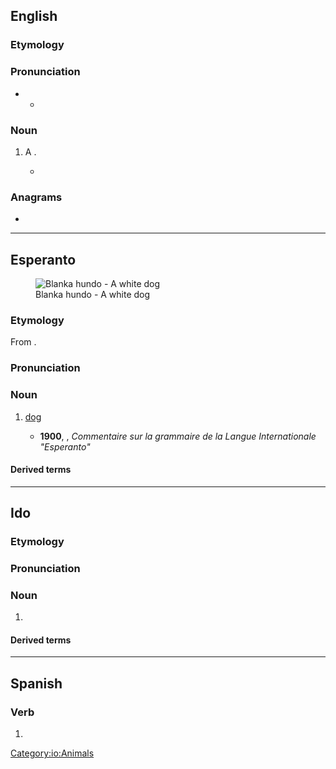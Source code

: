 ==English==

===Etymology===
{{af|en|hundred|-o}}

===Pronunciation===
* {{IPA|en|/ˈhʌndəʊ/}}
** {{audio|en|LL-Q1860 (eng)-Vealhurl-hundo.wav|Audio (UK)}}

===Noun===
{{en-noun}}

# {{lb|en|informal}} A {{l|en|hundred}}.
#* {{quote-book|en|year=2013|title=The Classic: ’69 Chevy Camaro|author=Eric Stevens|location=Minneapolis|publisher=Darby Creek Publishing|isbn=9781467712477|page={{gbooks|i1ZXBAAAQBAJ|51|hundo}}|passage=“Can you hit a '''hundo'''?” Dad said, grinning. ¶ “I don't know,” Eddie said. “Seems like a bad idea.”}}

===Anagrams===
* {{anagrams|en|a=dhnou|Duhon|Hound|Hudon|hound|no duh}}

----

==Esperanto==
{{wikipedia|lang=eo}}
[[File:2008-07-11 White German Shepherd pup chilling at the Coker Arboretum.jpg|thumb|Blanka hundo - A white dog]]

===Etymology===
From {{bor|eo|de|Hund}}.

===Pronunciation===
{{eo-IPA|a=Eo-hundo.ogg}}

===Noun===
{{eo-head}}

# [[dog]]
#: {{ux|eo|La '''hundo''' estas la amiko de la kato.|The '''dog''' is the friend of the cat.}}
#* '''1900''', {{w|lang=fr|Louis de Beaufront}}, ''Commentaire sur la grammaire de la Langue Internationale "Esperanto"''
#*: {{quote|eo|Petro skribis al Paŭlo ke li alkonduku al li lian '''hundon'''.|Peter wrote to Paul to bring him his '''dog'''.}}

====Derived terms====
{{der4|eo
|Hundo
|Granda Hundo
|Malgranda Hundo
|hunda
|hundaĉo
|hundaĵo
|hundaro
|hundejo
|hundeto
|hundido
|hundino
|hundujo
|virhundo
|ĉashundo
|ĉenhundo
|danhundo
|fajrohundo
|gardohundo
|halthundo
|korthundo
|leporhundo
|luphundo
|marhundo
|melhundo
|sanghundo
|ŝafhundo
|spurhundo
|terhundo
|vulpohundo
}}

{{eo GCSE|3}}
{{eo BRO|4}}
{{Universala Vortaro}}

{{topics|eo|Dogs}}

----

==Ido==

===Etymology===
{{io-bor|eo=hundo|hound||Hund}}

===Pronunciation===
{{io-IPA}}

===Noun===
{{io-head}}

# {{l|en|dog}} {{qualifier|male or female}}

====Derived terms====
{{der3|io
| {{l|io|hundulo||male dog}}
| {{l|io|hundino||female dog, bitch}}
| {{l|io|hundala||canine, doggish}}
| {{l|io|hundyuno||young dog, pup, puppy}}
| {{l|io|hundo-herbo||dog grass, couch grass}}
| {{l|io|hundligilo||dog leash}}
| {{l|io|marhundo||seal}}
| {{l|io|chaso-hundo||hunting dog, hound}}
| {{l|io|gardo-hund||watch dog}}
| {{l|io|hundacho||cur}}
| {{l|io|mutono-gardo-hundo||shepherd dog}}
| {{l|io|pastoro-hundo||shepherd dog}}
| {{l|io|volfo-hund||wolf dog}}
| {{l|io|hundatra||doggish}}
| {{l|io|hundo-kombato||dog fight}}
| {{l|io|hundeyo||dog house, kennel}}
| {{l|io|hundo-stablo||dog house}}
| {{l|io|hundeto||doggy}}
| {{l|io|hundo-dometo||kennel}}
| {{l|io|dorloto-hundeto||lapdog}}
| {{l|io|hundaro||pack of dogs}}
| {{l|io|foxo-hund||dog fox}}
| {{l|io|leporo-hundo||harrier}}
}}

[[Category:io:Animals]]

----

==Spanish==

===Verb===
{{head|es|verb form}}

# {{es-verb form of|ending=ir|mood=indicative|tense=present|pers=1|number=singular|hundir}}